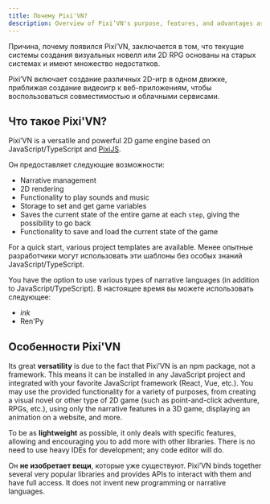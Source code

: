 ```yaml
---
title: Почему Pixi'VN?
description: Overview of Pixi’VN's purpose, features, and advantages as a modern, flexible 2D game engine.
---
```


Причина, почему появился Pixi’VN, заключается в том, что текущие системы создания визуальных новелл или 2D RPG основаны на старых системах и имеют множество недостатков.

Pixi’VN включает создание различных 2D-игр в одном движке, приближая создание видеоигр к веб-приложениям, чтобы воспользоваться совместимостью и облачными сервисами.

## Что такое Pixi'VN?

Pixi’VN is a versatile and powerful 2D game engine based on JavaScript/TypeScript and [PixiJS](https://pixijs.com/).

Он предоставляет следующие возможности:

- Narrative management
- 2D rendering
- Functionality to play sounds and music
- Storage to set and get game variables
- Saves the current state of the entire game at each `step`, giving the possibility to go back
- Functionality to save and load the current state of the game

For a quick start, various <DynamicLink href="/start#project-initialization">project templates</DynamicLink> are available. Менее опытные разработчики могут использовать эти шаблоны без особых знаний JavaScript/TypeScript.

You have the option to use various types of narrative languages (in addition to JavaScript/TypeScript). В настоящее время вы можете использовать следующее:

- <DynamicLink href="/ink">*ink*</DynamicLink>
- <DynamicLink href="/renpy">Ren'Py</DynamicLink>

## Особенности Pixi'VN

Its great **versatility** is due to the fact that Pixi’VN is an npm package, not a framework. This means it can be installed in any JavaScript project and integrated with your favorite JavaScript framework (React, Vue, etc.).
You may use the provided functionality for a variety of purposes, from creating a visual novel or other type of 2D game (such as point-and-click adventure, RPGs, etc.), using only the narrative features in a 3D game, displaying an animation on a website, and more.

To be as **lightweight** as possible, it only deals with specific features, allowing and encouraging you to add more with other libraries. There is no need to use heavy IDEs for development; any code editor will do.

Он **не изобретает вещи**, которые уже существуют. Pixi’VN binds together several very popular libraries and provides APIs to interact with them and have full access. It does not invent new programming or narrative languages.

